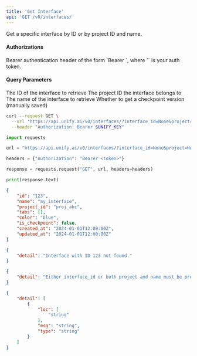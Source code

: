 ```yaml
---
title: 'Get Interface'
api: 'GET /v0/interfaces/'
---
```

Get a specific interface by ID or by project ID and name.

#### Authorizations

<ParamField header="Authorization" type="string" required="true">
  Bearer authentication header of the form `Bearer <token>`, where `<token>` is your auth token.
</ParamField>

#### Query Parameters

<ParamField query="interface_id" type="string | null" >
The ID of the interface to retrieve
</ParamField>

<ParamField query="project" type="string | null" >
The project ID the interface belongs to
</ParamField>

<ParamField query="name" type="string | null" >
The name of the interface to retrieve
</ParamField>

<ParamField query="checkpoint" type="boolean"  default={false}>
Whether to get a checkpoint version (manually saved)
</ParamField>

<RequestExample>

```bash cURL
curl --request GET \
  --url 'https://api.unify.ai/v0/interfaces/?interface_id=None&project=None&name=None&checkpoint=None' \
  --header "Authorization: Bearer $UNIFY_KEY"
```

```python Python
import requests

url = "https://api.unify.ai/v0/interfaces/?interface_id=None&project=None&name=None&checkpoint=None"

headers = {"Authorization": "Bearer <token>"}

response = requests.request("GET", url, headers=headers)

print(response.text)
```

</RequestExample>
<ResponseExample>

```json 200
{
    "id": "123",
    "name": "my_interface",
    "project_id": "proj_abc",
    "tabs": [],
    "color": "blue",
    "is_checkpoint": false,
    "created_at": "2024-01-01T12:00:00Z",
    "updated_at": "2024-01-01T12:00:00Z"
}
```

```json 404
{
    "detail": "Interface with ID 123 not found."
}
```

```json 400
{
    "detail": "Either interface_id or both project and name must be provided."
}
```

```json 422
{
    "detail": [
        {
            "loc": [
                "string"
            ],
            "msg": "string",
            "type": "string"
        }
    ]
}
```

</ResponseExample>
